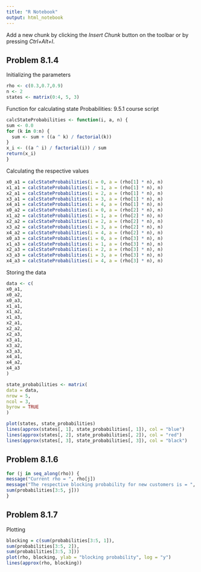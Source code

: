 ```yaml
---
title: "R Notebook"
output: html_notebook
---
```

Add a new chunk by clicking the *Insert Chunk* button on the toolbar or by pressing *Ctrl+Alt+I*.

Problem 8.1.4
---------------------------

Initializing the parameters
```r
rho <- c(0.3,0.7,0.9)
n <- 2
states <- matrix(0:4, 5, 3)
```

Function for calculating state Probabilities: 9.5.1 course script
```r
calcStateProbabilities <- function(i, a, n) {
sum <- 0.0
for (k in 0:n) {
  sum <- sum + ((a ^ k) / factorial(k))
}
x_i <- ((a ^ i) / factorial(i)) / sum
return(x_i)
}
```


Calculating the respective values
```r
x0_a1 = calcStateProbabilities(i = 0, a = (rho[1] * n), n)
x1_a1 = calcStateProbabilities(i = 1, a = (rho[1] * n), n)
x2_a1 = calcStateProbabilities(i = 2, a = (rho[1] * n), n)
x3_a1 = calcStateProbabilities(i = 3, a = (rho[1] * n), n)
x4_a1 = calcStateProbabilities(i = 4, a = (rho[1] * n), n)
x0_a2 = calcStateProbabilities(i = 0, a = (rho[2] * n), n)
x1_a2 = calcStateProbabilities(i = 1, a = (rho[2] * n), n)
x2_a2 = calcStateProbabilities(i = 2, a = (rho[2] * n), n)
x3_a2 = calcStateProbabilities(i = 3, a = (rho[2] * n), n)
x4_a2 = calcStateProbabilities(i = 4, a = (rho[2] * n), n)
x0_a3 = calcStateProbabilities(i = 0, a = (rho[3] * n), n)
x1_a3 = calcStateProbabilities(i = 1, a = (rho[3] * n), n)
x2_a3 = calcStateProbabilities(i = 2, a = (rho[3] * n), n)
x3_a3 = calcStateProbabilities(i = 3, a = (rho[3] * n), n)
x4_a3 = calcStateProbabilities(i = 4, a = (rho[3] * n), n)
```

Storing the data
```r
data <- c(
x0_a1,
x0_a2,
x0_a3,
x1_a1,
x1_a2,
x1_a3,
x2_a1,
x2_a2,
x2_a3,
x3_a1,
x3_a2,
x3_a3,
x4_a1,
x4_a2,
x4_a3
)
```

```r
state_probabilities <- matrix(
data = data,
nrow = 5,
ncol = 3,
byrow = TRUE
)
```

```r
plot(states, state_probabilities)
lines(approx(states[, 1], state_probabilities[, 1]), col = "blue")
lines(approx(states[, 2], state_probabilities[, 2]), col = "red")
lines(approx(states[, 3], state_probabilities[, 3]), col = "black")
```

Problem 8.1.6
---------------------------

```r
for (j in seq_along(rho)) {
message("Current rho = ", rho[j])
message("The respective blocking probability for new customers is = ",
sum(probabilities[3:5, j]))
}
```


Problem 8.1.7
---------------------------
Plotting
```r
blocking = c(sum(probabilities[3:5, 1]),
sum(probabilities[3:5, 2]),
sum(probabilities[3:5, 3]))
plot(rho, blocking, ylab = "blocking probability", log = "y")
lines(approx(rho, blocking))
```

